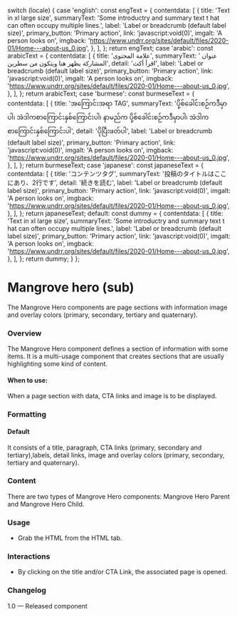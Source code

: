 
  switch (locale) {
    case 'english':
      const engText = {
        contentdata: [
          {
            title: 'Text in xl large size',
            summaryText:
              'Some introductry and summary text t hat can often occupy multiple lines.',
            label: 'Label or breadcrumb (default label size)',
            primary_button: 'Primary action',
            link: 'javascript:void(0)',
            imgalt: 'A person looks on',
            imgback:
              'https://www.undrr.org/sites/default/files/2020-01/Home---about-us_0.jpg',
          },
        ],
      };
      return engText;
    case 'arabic':
      const arabicText = {
        contentdata: [
          {
            title: 'علامة المحتوى',
            summaryText: ' عنوان المشاركة يظهر هنا ويتكون من سطرين',
            detail: 'اقرأ أكث',
            label: 'Label or breadcrumb (default label size)',
            primary_button: 'Primary action',
            link: 'javascript:void(0)',
            imgalt: 'A person looks on',
            imgback:
              'https://www.undrr.org/sites/default/files/2020-01/Home---about-us_0.jpg',
          },
        ],
      };
      return arabicText;
    case 'burmese':
      const burmeseText = {
        contentdata: [
          {
            title: 'အကြောင်းအရာ TAG',
            summaryText:
              'ပို့စ်ခေါင်းစဉ်ကဒီမှာပါ၊ အဲဒါကစာကြောင်းနှစ်ကြောင်းပါ၊ နာမည်က ပို့စ်ခေါင်းစဉ်ကဒီမှာပါ၊ အဲဒါကစာကြောင်းနှစ်ကြောင်းပါ',
            detail: 'ပိုပြီးဖတ်ပါ',
            label: 'Label or breadcrumb (default label size)',
            primary_button: 'Primary action',
            link: 'javascript:void(0)',
            imgalt: 'A person looks on',
            imgback:
              'https://www.undrr.org/sites/default/files/2020-01/Home---about-us_0.jpg',
          },
        ],
      };
      return burmeseText;
    case 'japanese':
      const japaneseText = {
        contentdata: [
          {
            title: 'コンテンツタグ',
            summaryText: '投稿のタイトルはここにあり、2行です',
            detail: '続きを読む',
            label: 'Label or breadcrumb (default label size)',
            primary_button: 'Primary action',
            link: 'javascript:void(0)',
            imgalt: 'A person looks on',
            imgback:
              'https://www.undrr.org/sites/default/files/2020-01/Home---about-us_0.jpg',
          },
        ],
      };
      return japaneseText;
    default:
      const dummy = {
        contentdata: [
          {
            title: 'Text in xl large size',
            summaryText:
              'Some introductry and summary text t hat can often occupy multiple lines.',
            label: 'Label or breadcrumb (default label size)',
            primary_button: 'Primary action',
            link: 'javascript:void(0)',
            imgalt: 'A person looks on',
            imgback:
              'https://www.undrr.org/sites/default/files/2020-01/Home---about-us_0.jpg',
          },
        ],
      };
      return dummy;
  }
};

<Meta of={ChildHeroStories} />

# Mangrove hero (sub)

The Mangrove Hero components are page sections with information image and overlay colors (primary, secondary, tertiary and quaternary).

### Overview

The Mangrove Hero component defines a section of information with some items. It is a multi-usage component that creates sections that are usually highlighting some kind of content.

#### When to use:

When a page section with data, CTA links and image is to be displayed.

### Formatting

#### Default

It consists of a title, paragraph, CTA links (primary, secondary and tertiary),labels, detail links, image and overlay colors (primary, secondary, tertiary and quaternary).

### Content

There are two types of Mangrove Hero components: Mangrove Hero Parent and Mangrove Hero Child.

<Canvas of={ChildHeroStories.HeroChild} meta={ChildHeroStories} />

### Usage

- Grab the HTML from the HTML tab.

### Interactions

- By clicking on the title and/or CTA Link, the associated page is opened.

### Changelog

1.0 — Released component
